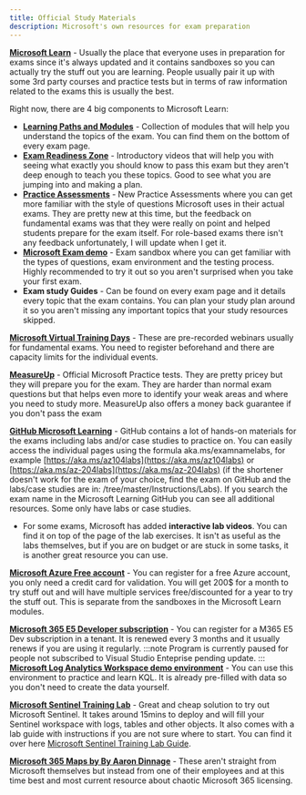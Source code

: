 ```yaml
---
title: Official Study Materials
description: Microsoft's own resources for exam preparation
---
```


[**Microsoft Learn**](https://learn.microsoft.com/?WT.mc_id=studentamb_165290) \- Usually the place that everyone uses in preparation for exams since it's always updated and it contains sandboxes so you can actually try the stuff out you are learning. People usually pair it up with some 3rd party courses and practice tests but in terms of raw information related to the exams this is usually the best.

Right now, there are 4 big components to Microsoft Learn:

* [**Learning Paths and Modules**](https://learn.microsoft.com/learn/browse/?WT.mc_id=studentamb_165290) \- Collection of modules that will help you understand the topics of the exam. You can find them on the bottom of every exam page.
* [**Exam Readiness Zone**](https://learn.microsoft.com/shows/exam-readiness-zone/?WT.mc_id=studentamb_165290) \- Introductory videos that will help you with seeing what exactly you should know to pass this exam but they aren't deep enough to teach you these topics. Good to see what you are jumping into and making a plan.
* [**Practice Assessments**](https://learn.microsoft.com/certifications/practice-assessments-for-microsoft-certifications/?WT.mc_id=studentamb_165290) \- New Practice Assessments where you can get more familiar with the style of questions Microsoft uses in their actual exams. They are pretty new at this time, but the feedback on fundamental exams was that they were really on point and helped students prepare for the exam itself. For role-based exams there isn't any feedback unfortunately, I will update when I get it.
* [**Microsoft Exam demo**](https://aka.ms/examdemo) \- Exam sandbox where you can get familiar with the types of questions, exam environment and the testing process. Highly recommended to try it out so you aren't surprised when you take your first exam.
* **Exam study Guides** \- Can be found on every exam page and it details every topic that the exam contains. You can plan your study plan around it so you aren't missing any important topics that your study resources skipped.

[**Microsoft Virtual Training Days**](https://www.microsoft.com/trainingdays) \- These are pre-recorded webinars usually for fundamental exams. You need to register beforehand and there are capacity limits for the individual events.

[**MeasureUp**](https://www.measureup.com/microsoft.html#u44) \- Official Microsoft Practice tests. They are pretty pricey but they will prepare you for the exam. They are harder than normal exam questions but that helps even more to identify your weak areas and where you need to study more. MeasureUp also offers a money back guarantee if you don't pass the exam

[**GitHub Microsoft Learning**](https://github.com/MicrosoftLearning) \- GitHub contains a lot of hands-on materials for the exams including labs and/or case studies to practice on. You can easily access the individual pages using the formula aka.ms/examnamelabs, for example [https://aka.ms/az104labs](https://aka.ms/az104labs) or [https://aka.ms/az-204labs](https://aka.ms/az-204labs) (if the shortener doesn't work for the exam of your choice, find the exam on GitHub and the labs/case studies are in: /tree/master/Instructions/Labs). If you search the exam name in the Microsoft Learning GitHub you can see all additional resources. Some only have labs or case studies.

* For some exams, Microsoft has added **interactive lab videos**. You can find it on top of the page of the lab exercises. It isn't as useful as the labs themselves, but if you are on budget or are stuck in some tasks, it is another great resource you can use.

[**Microsoft Azure Free account**](https://azure.microsoft.com/free?WT.mc_id=studentamb_165290) \- You can register for a free Azure account, you only need a credit card for validation. You will get 200$ for a month to try stuff out and will have multiple services free/discounted for a year to try the stuff out. This is separate from the sandboxes in the Microsoft Learn modules.

[**Microsoft 365 E5 Developer subscription**](https://developer.microsoft.com/microsoft-365/dev-program?WT.mc_id=studentamb_165290) \- You can register for a M365 E5 Dev subscription in a tenant. It is renewed every 3 months and it usually renews if you are using it regularly.
:::note
Program is currently paused for people not subscribed to Visual Studio Enteprise pending update.
:::
[**Microsoft Log Analytics Workspace demo environment**](https://aka.ms/lademo) \- You can use this environment to practice and learn KQL. It is already pre-filled with data so you don't need to create the data yourself.

[**Microsoft Sentinel Training Lab**](https://techcommunity.microsoft.com/t5/microsoft-sentinel-blog/learning-with-the-microsoft-sentinel-training-lab/ba-p/2953403?WT.mc_id=studentamb_165290) \- Great and cheap solution to try out Microsoft Sentinel. It takes around 15mins to deploy and will fill your Sentinel workspace with logs, tables and other objects. It also comes with a lab guide with instructions if you are not sure where to start. You can find it over here [Microsoft Sentinel Training Lab Guide](https://github.com/Azure/Azure-Sentinel/tree/master/Solutions/Training/Azure-Sentinel-Training-Lab).

[**Microsoft 365 Maps by By Aaron Dinnage**](https://m365maps.com/) \- These aren't straight from Microsoft themselves but instead from one of their employees and at this time best and most current resource about chaotic Microsoft 365 licensing.
